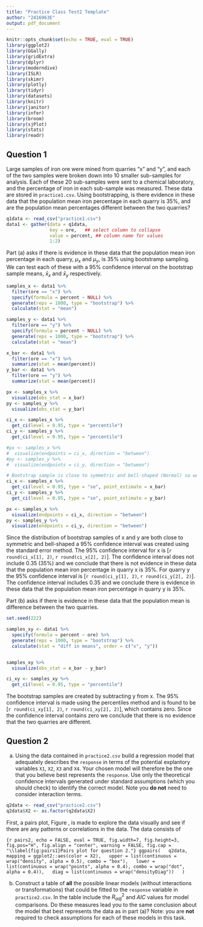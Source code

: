 ```yaml
---
title: "Practice Class Test2 Template"
author: "2416963E"
output: pdf_document
---
```


```r
knitr::opts_chunk$set(echo = TRUE, eval = TRUE)
library(ggplot2)
library(GGally)
library(gridExtra)
library(dplyr)
library(moderndive)
library(ISLR)
library(skimr)
library(plotly)
library(tidyr)
library(datasets)
library(knitr)
library(janitor)
library(infer)
library(broom)
library(sjPlot)
library(stats)
library(readr)
```

## Question 1
Large samples of iron ore were mined from quarries "x" and "y", and each of the two samples were broken down into 10 smaller sub-samples for analysis. Each of these 20 sub-samples were sent to a chemical laboratory, and the percentage of iron in each sub-sample was measured. These data are stored in `practice1.csv`. Using bootstrapping, is there evidence in these data that the population mean iron percentage in each quarry is 35%, and are the population mean percentages different between the two quarries?

```r
q1data <- read_csv("practice1.csv")
data1 <- gather(data = q1data,
                key = ore,   ## select column to collapse
                value = percent, ## column name for values
                1:2)
```


Part (a) asks if there is evidence in these data that the population mean iron percentage in each quarry, $\mu_x$ and $\mu_y$, is 35% using bootstramp sampling.  We can test each of these with a 95% confidence interval on the bootstrap sample means, $\bar{x}_x$ and $\bar{x}_y$ respectively.   

```r
samples_x <- data1 %>% 
  filter(ore == "x") %>%
  specify(formula = percent ~ NULL) %>%
  generate(reps = 1000, type = "bootstrap") %>%
  calculate(stat = "mean")

samples_y <- data1 %>% 
  filter(ore == "y") %>%
  specify(formula = percent ~ NULL) %>%
  generate(reps = 1000, type = "bootstrap") %>%
  calculate(stat = "mean")

x_bar <- data1 %>%
  filter(ore == "x") %>%
  summarize(stat = mean(percent))
y_bar <- data1 %>%
  filter(ore == "y") %>%
  summarize(stat = mean(percent))

px <- samples_x %>%
  visualize(obs_stat = x_bar)
py <- samples_y %>%
  visualize(obs_stat = y_bar)

ci_x <- samples_x %>%
  get_ci(level = 0.95, type = "percentile")
ci_y <- samples_y %>%
  get_ci(level = 0.95, type = "percentile")

#px <- samples_x %>%
#  visualize(endpoints = ci_x, direction = "between")
#py <- samples_y %>%
#  visualize(endpoints = ci_y, direction = "between")

# Bootstrap sample is close to symmetric and bell-shaped (Normal) so we can use the Standard Error method
ci_x <- samples_x %>%
  get_ci(level = 0.95, type = "se", point_estimate = x_bar)
ci_y <- samples_y %>%
  get_ci(level = 0.95, type = "se", point_estimate = y_bar)

px <- samples_x %>%
  visualize(endpoints = ci_x, direction = "between")
py <- samples_y %>%
  visualize(endpoints = ci_y, direction = "between")

```

Since the distribution of bootstrap samples of x and y are both close to symmetric and bell-shaped a 95% confidence interval was created using the standard error method. The 95% confidence interval for x is [`r round(ci_x[1], 2)`, `r round(ci_x[2], 2)`].  The confidence interval does not include 0.35 (35%) and we conclude that there is not evidence in these data that the population mean iron percentage in quarry x is 35%. For quarry y the 95% confidence interval is [`r round(ci_y[1], 2)`, `r round(ci_y[2], 2)`].  The confidence interval includes 0.35 and we conclude there is evidence in these data that the population mean iron percentage in quarry y is 35%.  

Part (b) asks if there is evidence in these data that the population mean is difference between the two quarries.  

```r
set.seed(222)

samples_xy <- data1 %>% 
  specify(formula = percent ~ ore) %>%
  generate(reps = 1000, type = "bootstrap") %>%
  calculate(stat = "diff in means", order = c("x", "y"))


samples_xy %>%
  visualize(obs_stat = x_bar - y_bar)

ci_xy <- samples_xy %>%
  get_ci(level = 0.95, type = "percentile")
```

The bootstrap samples are created by subtracting y from x.  The 95% confidence interval is made using the percentiles method and is found to be  [`r round(ci_xy[1], 2)`, `r round(ci_xy[2], 2)`], which contains zero.  Since the confidence interval contains zero we conclude that there is no evidence that the two quarries are different.  


## Question 2

(a) Using the data contained in `practice2.csv` build a regression model that adequately describes the `response` in terms of the potential explantory variables `X1`, `X2`, `X3` and `X4`. Your chosen model will therefore be the one that you believe best represents the `response`. Use only the theoretical confidence intervals generated under standard assumptions (which you should check) to identify the correct model.  Note you **do not** need to consider interaction terms.

```r
q2data <- read_csv("practice2.csv")
q2data$X2 <- as.factor(q2data$X2)
```

First, a pairs plot, Figure \ref{fig:pairs1}, is made to explore the data visually and see if there are any patterns or correlations in the data. The data consists of 

```{r pairs2, echo = FALSE, eval = TRUE, fig.width=7, fig.height=3,  fig.pos="H", fig.align = "center", warning = FALSE, fig.cap = "\\label{fig:pairs1}Pairs plot for question 2."}
ggpairs(
  q2data,
  mapping = ggplot2::aes(color = X2),
  upper = list(continuous = wrap("density", alpha = 0.5), combo = "box"),
  lower = list(continuous = wrap("points", alpha = 0.4), combo = wrap("dot", alpha = 0.4)),
  diag = list(continuous = wrap("densityDiag"))
  )
```



(b)  Construct a table of **all** the possible linear models (without interactions or transformations) that could be fitted to the `response` variable in `practice2.csv`.  In the table include the $R^2_{adj}$ and $AIC$ values for model comparisons. Do these measures lead you to the same conclusion about the model that best represents the data as in part (a)?  Note: you are **not** required to check assumptions for each of these models in this task.

